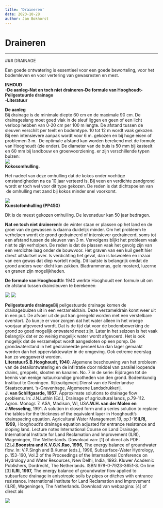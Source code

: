 ```yaml
---
title: 'Draineren'
date: 2023-10-28
author: Jan Bokhorst
---
```


# Draineren



---






        

  ### DRAINAGE



Een goede ontwatering is essentieel voor een goede beworteling, voor het bodemleven en voor vertering van gewasresten en mest. 


   **INHOUD**  
**-De aanleg****-Nat en toch niet draineren****-De formule van Hooghoudt****-Peilgestuurde drainage  
-Literatuur**  
  
**De aanleg**  
Bij drainage is de minimale diepte 60 cm en de maximale 90 cm. De drainageslang moet goed vlak in de sleuf liggen en geen of een licht verloop hebben van 0-20 cm per 100 m lengte. De afstand tussen de  sleuven verschilt per teelt en bodemtype. 10 tot 12 m wordt vaak gekozen. Bij een intensievere aanpak wordt voor 6 m. gekozen en bij hoge eisen of problemen 3 m.  De optimale afstand kan worden berekend met de formule van Hooghoudt (zie onder). De diameter van de buis is 50 mm bij kasteelt en 60 mm bij landbouw en groenvoorziening. er zijn verschillende typen buizen:   
![](../img/kokos%202-1920w.JPG)   
**Kokosomhulling.**

Het nadeel van deze omhulling dat de kokos onder vochtige omstandigheden na ca 10 jaar verteerd is. Bij veen en verdichte zandgrond wordt er toch wel voor dit type gekozen. De reden is dat dichtspoelen van  de omhulling met zand bij kokos minder snel voorkomt. 

 





  
![](../img/pp700-1920w.JPG)   
**Kunstofomhulling (PP450)**

Dit is de meest gekozen omhulling. De levensduur kan 50 jaar bedragen. 

 





**Nat en toch niet draineren**In de winter staan er plassen op het land en de groei van de gewassen is daarna duidelijk minder. Om het probleem te verhelpen wordt de grond gedraineerd of intensiever gedraineerd, soms tot een afstand tussen de sleuven van 3 m. Vervolgens blijkt het probleem vaak niet te zijn verholpen. De reden is dat de plassen vaak het gevolg zijn van een verdichte laag onder de bouwvoor. Het graven van een kuil geeft hier direct uitsluitsel over. Is verdichting het geval, dan is loswoelen en inzaai van een gewas dat diep wortelt nodig. Dit laatste is belangrijk omdat de grond anders weer dicht kan zakken. Bladrammenas, gele mosterd, luzerne en granen zijn mogelijkheden.   
  
**De formule van Hooghoudt**In 1940 werkte Hooghoudt een formule uit om de afstand tussen drainsleuven te berekenen:  
  
 ![](../img/edc2b88a-287f-4ef3-9d15-6d0ae05af28b-1920w.jpg)
![](../img/hooghoudt%20formule-1920w.JPG)
  
  
**Peilgestuurde drainage**Bij peilgestuurde drainage komen de drainagebuizen uit in een verzameldrain. Deze verzameldrain komt weer uit in een put. De afvoer uit de put kan geregeld worden met een verstelbare overstort. Zo kun je er voor zorgen dat het water alleen in het vroege voorjaar afgevoerd wordt. Dat is de tijd dat voor de bodembewerking de grond zo goed mogelijk ontwaterd moet zijn. Later in het seizoen is het vaak belangrijk dat er zo weinig mogelijk water wordt afgevoerd. Het is ook mogelijk dat de verzamelput wordt aangesloten op een pomp. De grondwaterstand in het gedraineerde perceel kan dan lager gemaakt worden dan het oppervlaktewater in de omgeving. Ook extreme neerslag kan zo weggewerkt worden.  
 **Literatuur****S.B.Hooghoudt, 1940**. Algemene beschouwing van het probleem van de detailontwatering en de infiltratie door middel van parallel loopende drains, greppels, slooten en kanalen. No. 7 in de serie: Bijdragen tot de kennis van eenige natuurkundige grootheden van den grond. Bodemkundig Instituut te Groningen. Rijksuitgeverij Dienst van de Nederlandse Staatscourant. 's-Gravenhage, Algemeene Landsdrukkerij.  
**J. van Schilfgaarde, 1957**. Approximate solutions to drainage flow problems. In: J.N.Luthin (Ed.), Drainage of agricultural lands, p.79-112. Agron. Monogr. 7. ASA, Madison, WI, USA.**W.H. van der Molen en J.Wesseling**, 1991. A solution in closed form and a series solution to replace the tables for the thickness of the equivalent layer in Hooghoudt's drainspacing equation. Agricultural Water Management 19, pp.1-16**ILRI, 1999,** 
Hooghoudt's drainage equation adjusted for entrance resistance and sloping land. Lecture notes International Course on Land Drainage, International Institute for Land Reclamation and Improvement (ILRI), Wageningen, The Netherlands. Download van: [1] of direct als PDF: [2].**J.Boonstra and K.V.G.K.Rao, 1996,** 
The energy balance of groundwater flow. In: V.P.Singh and B.Kumar (eds.), 1996, Subsurface-Water Hydrology, p. 153-160, Vol.2 of the Proceedings of the International Conference on Hydrology and Water Resources, New Delhi, India, 1993. Kluwer Academic Publishers, Dordrecht, The Netherlands. ISBN 978-0-7923-3651-8. On line: [3] **ILRI, 1997,** 
The energy balance of groundwater flow applied to subsurface drainage in anisotropic soils by pipes or ditches with entrance resistance. International Institute for Land Reclamation and Improvement (ILRI), Wageningen, The Netherlands. Download van webpagina: [4] of direct als   
   
![](../img/boomkwekerijbarneveld038(Mobile)-1920w.jpg)     
















